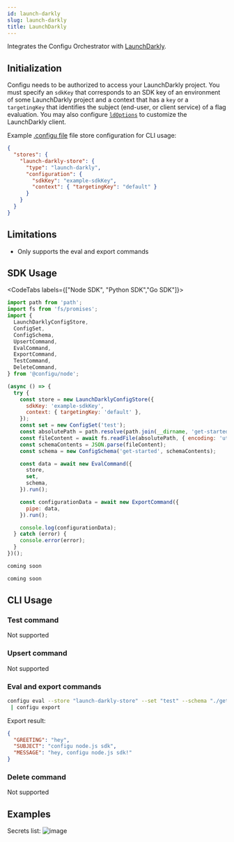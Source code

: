 ```yaml
---
id: launch-darkly
slug: launch-darkly
title: LaunchDarkly
---
```


Integrates the Configu Orchestrator with [LaunchDarkly](https://apidocs.launchdarkly.com/tag/Feature-flags).

## Initialization

Configu needs to be authorized to access your LaunchDarkly project. You must specify an `sdkKey` that corresponds to an SDK key of an environment of some LaunchDarkly project and a context that has a `key` or a `targetingKey` that identifies the subject (end-user, or client service) of a flag evaluation. You may also configure [`ldOptions`](https://launchdarkly.github.io/node-server-sdk/interfaces/_launchdarkly_node_server_sdk_.LDOptions.html) to customize the LaunchDarkly client.

Example [.configu file](../cli-config) file store configuration for CLI usage:

```json
{
  "stores": {
    "launch-darkly-store": {
      "type": "launch-darkly",
      "configuration": {
        "sdkKey": "example-sdkKey",
        "context": { "targetingKey": "default" }
      }
    }
  }
}
```

## Limitations

<Admonition type="info">

- Only supports the eval and export commands

</Admonition>

## SDK Usage

<CodeTabs labels={["Node SDK", "Python SDK","Go SDK"]}>

```js
import path from 'path';
import fs from 'fs/promises';
import {
  LaunchDarklyConfigStore,
  ConfigSet,
  ConfigSchema,
  UpsertCommand,
  EvalCommand,
  ExportCommand,
  TestCommand,
  DeleteCommand,
} from '@configu/node';

(async () => {
  try {
    const store = new LaunchDarklyConfigStore({
      sdkKey: 'example-sdkKey',
      context: { targetingKey: 'default' },
    });
    const set = new ConfigSet('test');
    const absolutePath = path.resolve(path.join(__dirname, 'get-started.cfgu.json'));
    const fileContent = await fs.readFile(absolutePath, { encoding: 'utf8' });
    const schemaContents = JSON.parse(fileContent);
    const schema = new ConfigSchema('get-started', schemaContents);

    const data = await new EvalCommand({
      store,
      set,
      schema,
    }).run();

    const configurationData = await new ExportCommand({
      pipe: data,
    }).run();

    console.log(configurationData);
  } catch (error) {
    console.error(error);
  }
})();
```

```python
coming soon
```

```GO
coming soon
```

</CodeTabs>

## CLI Usage

### Test command

Not supported

### Upsert command

Not supported

### Eval and export commands

```bash
configu eval --store "launch-darkly-store" --set "test" --schema "./get-started.cfgu.json" \
 | configu export
```

Export result:

```json
{
  "GREETING": "hey",
  "SUBJECT": "configu node.js sdk",
  "MESSAGE": "hey, configu node.js sdk!"
}
```

### Delete command

Not supported

## Examples

Secrets list:
![image](./img/launch-darkly-feature-flag-list.png)
